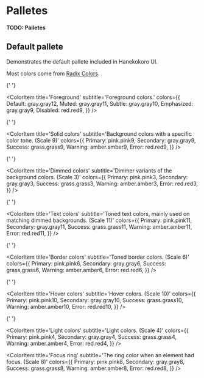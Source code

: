 
<Meta title='Palletes' />

# Palletes

**TODO: Palletes**

## Default pallete

Demonstrates the default pallete included in Hanekokoro UI.

Most colors come from [Radix Colors](https://www.radix-ui.com/colors).

<ColorPalette>
  <ColorItem
    title='Background'
    subtitle='Background colors.'
    colors={{
      Canvas: gray.gray1,
      Subtle: gray.gray2,
      Muted: gray.gray3,
      Emphasized: gray.gray4,
      Disabled: gray.gray5
    }}
  />

{' '}

<ColorItem
  title='Foreground'
  subtitle='Foreground colors.'
  colors={{
    Default: gray.gray12,
    Muted: gray.gray11,
    Subtle: gray.gray10,
    Emphasized: gray.gray9,
    Disabled: red.red9,
  }}
/>

{' '}

<ColorItem
  title='Solid colors'
  subtitle='Background colors with a specific color tone. (Scale 9)'
  colors={{
    Primary: pink.pink9,
    Secondary: gray.gray9,
    Success: grass.grass9,
    Warning: amber.amber9,
    Error: red.red9,
  }}
/>

{' '}

<ColorItem
  title='Dimmed colors'
  subtitle='Dimmer variants of the background colors. (Scale 3)'
  colors={{
    Primary: pink.pink3,
    Secondary: gray.gray3,
    Success: grass.grass3,
    Warning: amber.amber3,
    Error: red.red3,
  }}
/>

{' '}

<ColorItem
  title='Text colors'
  subtitle='Toned text colors, mainly used on matching dimmed backgrounds. (Scale 11)'
  colors={{
    Primary: pink.pink11,
    Secondary: gray.gray11,
    Success: grass.grass11,
    Warning: amber.amber11,
    Error: red.red11,
  }}
/>

{' '}

<ColorItem
  title='Border colors'
  subtitle='Toned border colors. (Scale 6)'
  colors={{
    Primary: pink.pink6,
    Secondary: gray.gray6,
    Success: grass.grass6,
    Warning: amber.amber6,
    Error: red.red6,
  }}
/>

{' '}

<ColorItem
  title='Hover colors'
  subtitle='Hover colors. (Scale 10)'
  colors={{
    Primary: pink.pink10,
    Secondary: gray.gray10,
    Success: grass.grass10,
    Warning: amber.amber10,
    Error: red.red10,
  }}
/>

{' '}

<ColorItem
  title='Light colors'
  subtitle='Light colors. (Scale 4)'
  colors={{
    Primary: pink.pink4,
    Secondary: gray.gray4,
    Success: grass.grass4,
    Warning: amber.amber4,
    Error: red.red4,
  }}
/>

  <ColorItem
    title='Focus ring'
    subtitle='The ring color when an element had focus. (Scale 8)'
    colors={{
      Primary: pink.pink8,
      Secondary: gray.gray8,
      Success: grass.grass8,
      Warning: amber.amber8,
      Error: red.red8,
    }}
  />
</ColorPalette>

